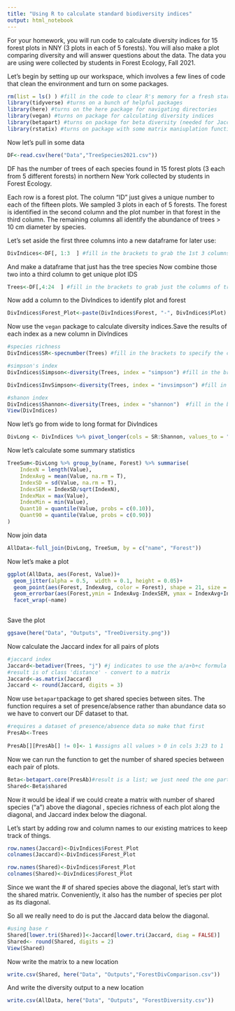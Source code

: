 ```yaml
---
title: "Using R to calculate standard biodiversity indices"
output: html_notebook
---
```

For your homework, you will run code to calculate diversity indices for 15 forest plots in NNY (3 plots in each of 5 forests). You will also make a plot comparing diversity and will answer questions about the data. The data you are using were collected by students in Forest Ecology, Fall 2021. 

Let's begin by setting up our workspace, which involves a few lines of code that clean the environment and turn on some packages.
```r
rm(list = ls() ) #fill in the code to clear R's memory for a fresh start
library(tidyverse) #turns on a bunch of helpful packages
library(here) #turns on the here package for navigating directories
library(vegan) #turns on package for calculating diversity indices
library(betapart) #turns on package for beta diversity (needed for Jaccard)
library(rstatix) #turns on package with some matrix maniuplation functions
```

Now let's pull in some data
```r
DF<-read.csv(here("Data","TreeSpecies2021.csv"))
```
DF has the number of trees of each species found in 15 forest plots (3 each from 5 different forests) in northern New York collected by students in Forest Ecology.

Each row is a forest plot. The column "ID" just gives a unique number to each of the fifteen plots. We sampled 3 plots in each of 5 forests. The forest is identified in the second column and the plot number in that forest in the third column. The remaining columns all identify the abundance of trees > 10 cm diameter by species.


Let's set aside the first three columns into a new dataframe for later use:
```r
DivIndices<-DF[, 1:3  ] #fill in the brackets to grab the 1st 3 columns
```

And make a dataframe that just has the tree species
Now combine those two into a third column to get unique plot IDS
```r
Trees<-DF[,4:24  ] #fill in the brackets to grab just the columns of tree species data but not sites
```

Now add a column to the DivIndices to identify plot and forest
```r
DivIndices$Forest_Plot<-paste(DivIndices$Forest, "-", DivIndices$Plot)
```

Now use the `vegan` package to calculate diversity indices.Save the results of each index as a new column in DivIndices

```r
#species richness
DivIndices$SR<-specnumber(Trees) #fill in the brackets to specify the correct columns

#simpson's index
DivIndices$Simpson<-diversity(Trees, index = "simpson") #fill in the brackets to specify the correct columns

DivIndices$InvSimpson<-diversity(Trees, index = "invsimpson") #fill in the brackets to specify the correct columns

#shanon index
DivIndices$Shannon<-diversity(Trees, index = "shannon")  #fill in the brackets to specify the correct columns
View(DivIndices)
```

Now let's go from wide to long format for DivIndices
```r
DivLong <- DivIndices %>% pivot_longer(cols = SR:Shannon, values_to = "Value")
```

Now let's calculate some summary statistics
```r
TreeSum<-DivLong %>% group_by(name, Forest) %>% summarise(
	IndexN = length(Value),
	IndexAvg = mean(Value, na.rm = T),
	IndexSD = sd(Value, na.rm = T),
	IndexSEM = IndexSD/sqrt(IndexN), 
	IndexMax = max(Value), 
	IndexMin = min(Value),
	Quant10 = quantile(Value, probs = c(0.10)),
	Quant90 = quantile(Value, probs = c(0.90))
)

```

Now join data
```r
AllData<-full_join(DivLong, TreeSum, by = c("name", "Forest"))
```

Now let's make a plot
```r
ggplot(AllData, aes(Forest, Value))+
  geom_jitter(alpha = 0.5,  width = 0.1, height = 0.05)+
  geom_point(aes(Forest, IndexAvg, color = Forest), shape = 21, size = 4)+
  geom_errorbar(aes(Forest,ymin = IndexAvg-IndexSEM, ymax = IndexAvg+IndexSEM, color = Forest), width = 0.1)+
  facet_wrap(~name)
  
```

Save the plot

```r
ggsave(here("Data", "Outputs", "TreeDiversity.png"))
```

Now calculate the Jaccard index for all pairs of plots
```r
#jaccard index
Jaccard<-betadiver(Trees, "j") #j indicates to use the a/a+b+c formula
#result is of class 'distance' - convert to a matrix
Jaccard<-as.matrix(Jaccard)
Jaccard <- round(Jaccard, digits = 3)
```
Now use `betapart`package to get shared species between sites. The function requires a set of presence/absence rather than abundance data so we have to convert our DF dataset to that.
```r
#requires a dataset of presence/absence data so make that first
PresAb<-Trees 
	
PresAb[][PresAb[] != 0]<- 1 #assigns all values > 0 in cols 3:23 to 1 
```
Now we can run the function to get the number of shared species between each pair of plots.

```r
Beta<-betapart.core(PresAb)#result is a list; we just need the one part of the list called Shared.
Shared<-Beta$shared
```
Now it would be ideal if we could create a matrix with number of shared species ("a") above the diagonal , species richness of each plot along the diagonal, and Jaccard index below the diagonal.

Let's start by adding row and column names to our existing matrices to keep track of things.
```r
row.names(Jaccard)<-DivIndices$Forest_Plot
colnames(Jaccard)<-DivIndices$Forest_Plot

row.names(Shared)<-DivIndices$Forest_Plot
colnames(Shared)<-DivIndices$Forest_Plot
```
Since we want the # of shared species above the diagonal, let's start with the shared matrix. Conveniently, it also has the number of species per plot as its diagonal. 

So all we really need to do is put the Jaccard data below the diagonal.

```r
#using base r
Shared[lower.tri(Shared)]<-Jaccard[lower.tri(Jaccard, diag = FALSE)]
Shared<- round(Shared, digits = 2)
View(Shared)
```

Now write the matrix to a new location
```r
write.csv(Shared, here("Data", "Outputs","ForestDivComparison.csv"))
```
And write the diversity output to a new location

```r
write.csv(AllData, here("Data", "Outputs", "ForestDiversity.csv"))
```


